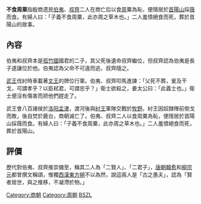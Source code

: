 '''不食周粟'''指殷商遗民[[伯夷|伯夷]]、[[叔齊|叔齊]]二人在商亡后以食[[周|周]]粟為恥，便隱居於[[首陽山|首陽山]]採[[小巢菜|薇]]而食。有婦人曰：「子義不食周粟，此亦周之草木也。」二人羞憤絕食而死，葬於首陽山的故事。

== 內容 ==
伯夷和叔齊本是[[孤竹國|孤竹國]]國君的二子，其父死後遺命叔齊繼位，但叔齊認為伯夷是長子遂讓位於他。伯夷認為父命不可違而逃，叔齊隨之。

[[武王|武王]]伐紂時車載著[[文王|文王]]的牌位行軍。伯夷、叔齊叩馬進諫：「父死不葬，爰及干戈，可謂孝乎？以臣弒君，可謂忠乎？」衛士欲殺之，姜太公曰：「此義士也。」衛士便沒有傷害而把他們趕走了。

武王會八百諸侯於[[洛阳|洛阳]][[孟津|孟津]]，渡河後與[[紂王|紂王]]軍隊交戰於[[牧野|牧野]]。紂王因奴隸陣前倒戈而敗，後自焚於鹿台，商朝滅亡了。伯夷、叔齊二人以食周粟為恥，便隱居於首陽山採薇而食。有婦人曰：「子義不食周粟，此亦周之草木也。」二人羞憤絕食而死，葬於首陽山。

== 評價 ==
歷代對伯夷、叔齊推崇備至，稱其二人為「二賢人」、「二君子」，[[唐朝|唐朝]][[韓愈|韓愈]]和[[柳宗元|柳宗元]]都曾撰文稱頌，惟獨[[西漢|西漢]][[東方朔|東方朔]]不以為然，說這兩人是「古之愚夫」，認為「賢者居世，與之推移，不凝滯於物。」

[[Category:商朝|Category:商朝]]
[[Category:周朝|Category:周朝]]
[[Category:成語|BSZL]]